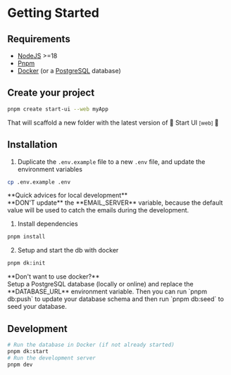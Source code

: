 
# Getting Started

## Requirements

- [NodeJS](https://nodejs.org/) >=18
- [Pnpm](https://pnpm.io/)
- [Docker](https://www.docker.com/) (or a [PostgreSQL](https://www.postgresql.org/) database)

## Create your project

```bash
pnpm create start-ui --web myApp
```

That will scaffold a new folder with the latest version of 🚀 Start UI <small>[web]</small> 🎉

## Installation

1. Duplicate the `.env.example` file to a new `.env` file, and update the environment variables

```bash
cp .env.example .env
```

<Callout type="info">
  **Quick advices for local development** <br />
  **DON'T update** the **EMAIL_SERVER** variable, because the default value will
  be used to catch the emails during the development.
</Callout>

1. Install dependencies

```bash
pnpm install
```

2. Setup and start the db with docker

```bash
pnpm dk:init
```
<Callout type="info">
**Don't want to use docker?**<br />
Setup a PostgreSQL database (locally or online) and replace the **DATABASE_URL** environment variable. Then you can run `pnpm db:push` to update your database schema and then run `pnpm db:seed` to seed your database.
</Callout>

## Development

```bash
# Run the database in Docker (if not already started)
pnpm dk:start
# Run the development server
pnpm dev
```
